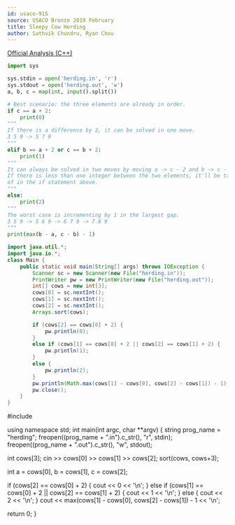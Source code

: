 ```yaml
---
id: usaco-915
source: USACO Bronze 2019 February
title: Sleepy Cow Herding
author: Sathvik Chundru, Ryan Chou
---
```


[Official Analysis (C++)](http://www.usaco.org/current/data/sol_herding_bronze_feb19.html)

<LanguageSection>
 
<PySection>

```py
import sys

sys.stdin = open('herding.in', 'r')
sys.stdout = open('herding.out', 'w')
a, b, c = map(int, input().split())

# Best scenario: the three elements are already in order.
if c == a + 2:
	print(0)
"""
If there is a difference by 2, it can be solved in one move. 
3 5 9 -> 5 7 9
"""
elif b == a + 2 or c == b + 2:
	print(1)
"""
It can always be solved in two moves by moving a -> c - 2 and b -> c - 1.
If there is less than one integer between the two elements, it'll be taken care
of in the if statement above.
"""
else:
	print(2)
"""
The worst case is incrementing by 1 in the largest gap.
3 5 9 -> 5 6 9 -> 6 7 9 -> 7 8 9
"""
print(max(b - a, c - b) - 1)
```
</PySection>
<JavaSection>

```java
import java.util.*;
import java.io.*;
class Main {
	public static void main(String[] args) throws IOException {
		Scanner sc = new Scanner(new File("herding.in"));
		PrintWriter pw = new PrintWriter(new File("herding.out"));
		int[] cows = new int[3];
		cows[0] = sc.nextInt();
		cows[1] = sc.nextInt();
		cows[2] = sc.nextInt();
		Arrays.sort(cows);

		if (cows[2] == cows[0] + 2) {
			pw.println(0); 
		}
		else if (cows[1] == cows[0] + 2 || cows[2] == cows[1] + 2) {
			pw.println(1); 
		}
		else {
			pw.println(2); 
		}
		pw.println(Math.max(cows[1] - cows[0], cows[2] - cows[1]) - 1);
		pw.close();
	}
}
```

</JavaSection>

<CPPSection>
#include <bits/stdc++.h>

using namespace std;
int main(int argc, char **argv) {
  string prog_name = "herding";
  freopen((prog_name + ".in").c_str(), "r", stdin);
  freopen((prog_name + ".out").c_str(), "w", stdout);
  
  int cows[3]; cin >> cows[0] >> cows[1] >> cows[2];
  sort(cows, cows+3);
  
  int a = cows[0], b = cows[1], c = cows[2];

  if (cows[2] == cows[0] + 2) {
     cout << 0 << '\n';
  }
  else if (cows[1] == cows[0] + 2 || cows[2] == cows[1] + 2) {
    cout << 1 << '\n';
  }
  else {
    cout << 2 << '\n';
  }
  cout << max(cows[1] - cows[0], cows[2] - cows[1]) - 1 << '\n';
  
  return 0;
}
</CPPSection>

</LanguageSection>
